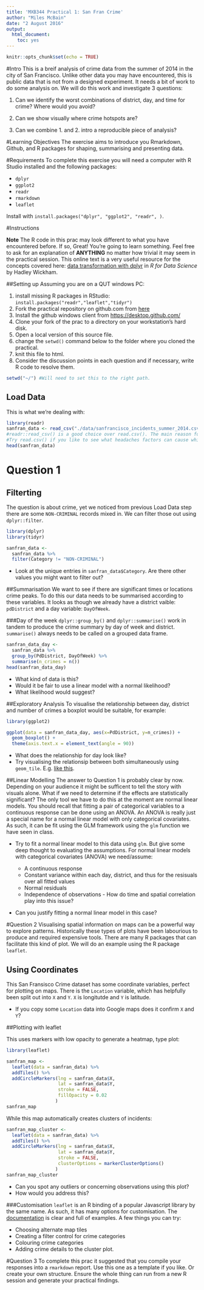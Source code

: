 ```yaml
---
title: 'MXB344 Practical 1: San Fran Crime'
author: "Miles McBain"
date: "2 August 2016"
output:
  html_document:
    toc: yes
---
```


```r
knitr::opts_chunk$set(echo = TRUE)
```

#Intro
This is a breif analysis of crime data from the summer of 2014 in the city of San Francisco. Unlike other data you may have encountered, this is public data that is not from a designed experiment. It needs a bit of work to do some analysis on. We will do this work and investigate 3 questions:

1. Can we identify the worst combinations of district, day, and time for crime? Where would you avoid?

2. Can we show visually where crime hotspots are?

3. Can we combine 1. and 2. intro a reproducible piece of analysis?

#Learning Objectives
The exercise aims to introduce you Rmarkdown, Github, and R packages for shaping, summarising and presenting data.

#Requirements
To complete this exercise you will need a computer with R Studio installed and the following packages:

* `dplyr`
* `ggplot2`
* `readr`
* `rmarkdown`
* `leaflet`

Install with `install.packages("dplyr", "ggplot2", "readr", )`.

#Instructions

**Note** The R code in this prac may look different to what you have encountered before. If so, Great! You're going to learn something. Feel free to ask for an explanation of **ANYTHING** no matter how trivial it may seem in the practical session. This online text is a very useful resource for the concepts covered here: [data transformation with dplyr](http://r4ds.had.co.nz/transform.html) in *R for Data Science* by Hadley Wickham. 

##Setting up
Assuming you are on a QUT windows PC:

1. install missing R packages in RStudio: `install.packages("readr","leaflet","tidyr")`
2. Fork the practical repository on github.com from [here](https://github.com/MilesMcBain/MXB344_wk2_prac)
3. Install the github windows client from [https://desktop.github.com/](https://desktop.github.com/)
4. Clone your fork of the prac to a directory on your workstation's hard disk.
5. Open a local version of this source file.
6. change the `setwd()` command below to the folder where you cloned the practical.
7. knit this file to html.
8. Consider the discussion points in each question and if necessary, write R code to resolve them.

```r
setwd("~/") #Will need to set this to the right path.
```

## Load Data
This is what we're dealing with:
```r
library(readr) 
sanfran_data <- read_csv("./data/sanfrancisco_incidents_summer_2014.csv")
#readr::read_csv() is a good choice over read.csv(). The main reason for this is that it never creates factors in your data frame.
#Try read.csv() if you like to see what headaches factors can cause while you are trying to clean and preprocess data.
head(sanfran_data)
```

# Question 1
## Filterting
The question is about crime, yet we noticed from previous Load Data step there are some `NON-CRIMINAL` records mixed in. We can filter those out using `dplyr::filter`.
```r
library(dplyr)
library(tidyr)
```
```r
sanfran_data <- 
  sanfran_data %>%
  filter(Category != "NON-CRIMINAL")
```
* Look at the unique entries in `sanfran_data$Category`. Are there other values you might want to filter out?


##Summarisation
We want to see if there are significant times or locations crime peaks. To do this our data needs to be summarised according to these variables. It looks as though we already have a district vaible: `pdDistrict` and a day variable: `DayOfWeek`.

###Day of the week
`dplyr::group_by()` and `dplyr::summarise()` work in tandem to produce the crime summary by day of week and district. `summarise()` always needs to be called on a grouped data frame.
```r
sanfran_data_day <- 
  sanfran_data %>%
  group_by(PdDistrict, DayOfWeek) %>%
  summarise(n_crimes = n())
head(sanfran_data_day)
```
* What kind of data is this?
* Would it be fair to use a linear model with a normal likelihood?
* What likelihood would suggest?

##Exploratory Analysis
To visualise the relationship between day, district and number of crimes a boxplot would be suitable, for example:
```r
library(ggplot2)
```
```r
ggplot(data = sanfran_data_day, aes(x=PdDistrict, y=n_crimes)) +
  geom_boxplot() +
  theme(axis.text.x = element_text(angle = 90))
```

* What does the relationship for day look like?
* Try visualising the relationsip between both simultaneously using `geom_tile`. E.g. [like this](https://learnr.wordpress.com/2010/01/26/ggplot2-quick-heatmap-plotting/).

##Linear Modelling
The answer to Question 1 is probably clear by now. Depending on your audience it might be sufficent to tell the story with visuals alone. What if we need to determine if the effects are statistically significant? The only tool we have to do this at the moment are normal linear models. You should recall that fitting a pair of categorical variables to a continuous response can be done using an ANOVA. An ANOVA is really just a special name for a normal linear model with only categorical covariates. As such, it can be fit using the GLM framework using the `glm` function we have seen in class.

* Try to fit a normal linear model to this data using `glm`. But give some deep thought to evaluating the assumptions. For normal linear models with categorical covariates (ANOVA) we need/assume:
  
  + A continuous response
  + Constant variance within each day, district, and thus for the resisuals over all fitted values
  + Normal residuals 
  + Independence of observations - How do time and spatial correlation play into this issue?

* Can you justify fitting a normal linear model in this case?

#Question 2
Visualising spatial information on maps can be a powerful way to explore patterns. Historically these types of plots have been labourious to produce and required expensive tools. There are many R packages that can facilitate this kind of plot. We will do an example using the R package `leaflet`.

## Using Coordinates
This San Fransisco Crime dataset has some coordinate variables, perfect for plotting on maps. There is the `Location` variable, which has helpfully been split out into `X` and `Y`. `X` is longitutde and `Y` is latitude. 

* If you copy some `Location` data into Google maps does it confirm `X` and `Y`?

##Plotting with leaflet

This uses markers with low opacity to generate a heatmap, type plot:

```r
library(leaflet)

sanfran_map <- 
  leaflet(data = sanfran_data) %>%
  addTiles() %>%
  addCircleMarkers(lng = sanfran_data$X, 
                   lat = sanfran_data$Y,
                   stroke = FALSE, 
                   fillOpacity = 0.02
                  )
sanfran_map

```


While this map automatically creates clusters of incidents:

```r
sanfran_map_cluster <- 
  leaflet(data = sanfran_data) %>%
  addTiles() %>%
  addCircleMarkers(lng = sanfran_data$X, 
                   lat = sanfran_data$Y,
                   stroke = FALSE, 
                   clusterOptions = markerClusterOptions()
                  )
sanfran_map_cluster
```


* Can you spot any outliers or concerning observations using this plot?
* How would you address this?

###Customisation
`leaflet` is an R binding of a popular Javascript library by the same name. As such, it has many options for customisation. The [documentation](https://rstudio.github.io/leaflet/basemaps.html) is clear and full of examples. A few things you can try:

* Choosing alternate map tiles
* Creating a filter control for crime categories
* Colouring crime categories
* Adding crime details to the cluster plot.

#Question 3
To complete this prac it suggested that you compile your responses into a `rmarkdown` report. Use this one as a template if you like. Or create your own structure. Ensure the whole thing can run from a new R session and generate your practical findings.

